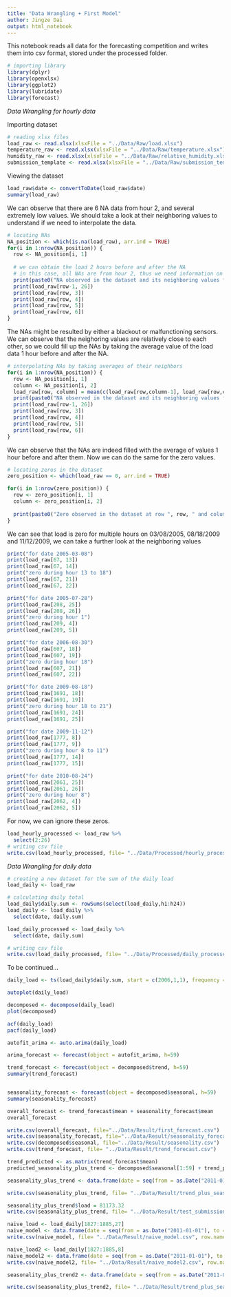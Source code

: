 ```yaml
---
title: "Data Wrangling + First Model"
author: Jingze Dai
output: html_notebook
---
```


This notebook reads all data for the forecasting competition and writes them into csv format, stored under the processed folder. 

```r
# importing library
library(dplyr)
library(openxlsx)
library(ggplot2)
library(lubridate)
library(forecast)
```
*Data Wrangling for hourly data*

Importing dataset
```r
# reading xlsx files
load_raw <- read.xlsx(xlsxFile = "../Data/Raw/load.xlsx")
temperature_raw <- read.xlsx(xlsxFile = "../Data/Raw/temperature.xlsx")
humidity_raw <- read.xlsx(xlsxFile = "../Data/Raw/relative_humidity.xlsx")
submission_template <- read.xlsx(xlsxFile = "../Data/Raw/submission_template.xlsx")
```

Viewing the dataset
```r
load_raw$date <- convertToDate(load_raw$date)
summary(load_raw)
```

We can observe that there are 6 NA data from hour 2, and several extremely low values. We should take a look at their neighboring values to understand if we need to interpolate the data.

```r
# locating NAs
NA_position <- which(is.na(load_raw), arr.ind = TRUE)
for(i in 1:nrow(NA_position)) {
  row <- NA_position[i, 1]
  
  # we can obtain the load 2 hours before and after the NA
  # in this case, all NAs are from hour 2, thus we need information on hour 24 in the previous day up to hour 4 in the same day
  print(paste0("NA observed in the dataset and its neighboring values for date ", load_raw[row,2]))
  print(load_raw[row-1, 26])
  print(load_raw[row, 3])
  print(load_raw[row, 4])
  print(load_raw[row, 5])
  print(load_raw[row, 6])
}
```
The NAs might be resulted by either a blackout or malfunctioning sensors. We can observe that the neighoring values are relatively close to each other, so we could fill up the NAs by taking the average value of the load data 1 hour before and after the NA.

```r
# interpolating NAs by taking averages of their neighbors
for(i in 1:nrow(NA_position)) {
  row <- NA_position[i, 1]
  column <- NA_position[i, 2]
  load_raw[row, column] = mean(c(load_raw[row,column-1], load_raw[row,column+1]))
  print(paste0("NA observed in the dataset and its neighboring values for date ", load_raw[row,2]))
  print(load_raw[row-1, 26])
  print(load_raw[row, 3])
  print(load_raw[row, 4])
  print(load_raw[row, 5])
  print(load_raw[row, 6])
}
```

We can observe that the NAs are indeed filled with the average of values 1 hour before and after them. Now we can do the same for the zero values.

```r
# locating zeros in the dataset
zero_position <- which(load_raw == 0, arr.ind = TRUE)

for(i in 1:nrow(zero_position)) {
  row <- zero_position[i, 1]
  column <- zero_position[i, 2]
  
  print(paste0("Zero observed in the dataset at row ", row, " and column ", column, " for date ", load_raw[row, 2]))
}
```
We can see that load is zero for multiple hours on 03/08/2005, 08/18/2009 and 11/12/2009, we can take a further look at the neighboring values

```r
print("for date 2005-03-08")
print(load_raw[67, 13])
print(load_raw[67, 14])
print("zero during hour 13 to 18")
print(load_raw[67, 21])
print(load_raw[67, 22])

print("for date 2005-07-28")
print(load_raw[208, 25])
print(load_raw[208, 26])
print("zero during hour 1")
print(load_raw[209, 4])
print(load_raw[209, 5])

print("for date 2006-08-30")
print(load_raw[607, 18])
print(load_raw[607, 19])
print("zero during hour 18")
print(load_raw[607, 21])
print(load_raw[607, 22])

print("for date 2009-08-18")
print(load_raw[1691, 18])
print(load_raw[1691, 19])
print("zero during hour 18 to 21")
print(load_raw[1691, 24])
print(load_raw[1691, 25])

print("for date 2009-11-12")
print(load_raw[1777, 8])
print(load_raw[1777, 9])
print("zero during hour 8 to 11")
print(load_raw[1777, 14])
print(load_raw[1777, 15])

print("for date 2010-08-24")
print(load_raw[2061, 25])
print(load_raw[2061, 26])
print("zero during hour 8")
print(load_raw[2062, 4])
print(load_raw[2062, 5])
```

For now, we can ignore these zeros.

```r
load_hourly_processed <- load_raw %>% 
  select(2:26)
# writing csv file
write.csv(load_hourly_processed, file= "../Data/Processed/hourly_processed.csv", row.names = FALSE)
```

*Data Wrangling for daily data*

```r
# creating a new dataset for the sum of the daily load
load_daily <- load_raw

# calculating daily total
load_daily$daily.sum <- rowSums(select(load_daily,h1:h24))
load_daily <- load_daily %>% 
  select(date, daily.sum)

load_daily_processed <- load_daily %>% 
  select(date, daily.sum)

# writing csv file
write.csv(load_daily_processed, file= "../Data/Processed/daily_processed.csv", row.names = FALSE)
```



To be continued...


```r
daily_load <- ts(load_daily$daily.sum, start = c(2006,1,1), frequency = 365)

autoplot(daily_load)
```
```r
decomposed <- decompose(daily_load)
plot(decomposed)

acf(daily_load)
pacf(daily_load)
```


```r
autofit_arima <- auto.arima(daily_load)
```

```r
arima_forecast <- forecast(object = autofit_arima, h=59)

```

```r
trend_forecast <- forecast(object = decomposed$trend, h=59)
summary(trend_forecast)


seasonality_forecast <- forecast(object = decomposed$seasonal, h=59)
summary(seasonality_forecast)

overall_forecast <- trend_forecast$mean + seasonality_forecast$mean
overall_forecast
```


```r
write.csv(overall_forecast, file="../Data/Result/first_forecast.csv")
write.csv(seasonality_forecast, file="../Data/Result/seasonality_forecast.csv")
write.csv(decomposed$seasonal, file="../Data/Result/seasonality.csv")
write.csv(trend_forecast, file= "../Data/Result/trend_forecast.csv")
```

```r
trend_predicted <- as.matrix(trend_forecast$mean)
predicted_seasonality_plus_trend <- decomposed$seasonal[1:59] + trend_predicted

seasonality_plus_trend <- data.frame(date = seq(from = as.Date("2011-01-01"), to = as.Date("2011-02-28"), by = "day"),load=predicted_seasonality_plus_trend)
```

```r
write.csv(seasonality_plus_trend, file= "../Data/Result/trend_plus_seasonality.csv", row.names = FALSE)
```

```r
seasonality_plus_trend$load = 81173.32
write.csv(seasonality_plus_trend, file= "../Data/Result/test_submission.csv", row.names = FALSE)
```

```r
naive_load <- load_daily[1827:1885,27]
naive_model <- data.frame(date = seq(from = as.Date("2011-01-01"), to = as.Date("2011-02-28"), by = "day"),load=naive_load)
write.csv(naive_model, file= "../Data/Result/naive_model.csv", row.names = FALSE)
```

```r
naive_load2 <- load_daily[1827:1885,8]
naive_model2 <- data.frame(date = seq(from = as.Date("2011-01-01"), to = as.Date("2011-02-28"), by = "day"),load=naive_load2)
write.csv(naive_model2, file= "../Data/Result/naive_model2.csv", row.names = FALSE)
```


```r
seasonality_plus_trend2 <- data.frame(date = seq(from = as.Date("2011-01-01"), to = as.Date("2011-02-28"), by = "day"),load=round(predicted_seasonality_plus_trend/24))

write.csv(seasonality_plus_trend2, file= "../Data/Result/trend_plus_seasonality2.csv", row.names = FALSE)
```

